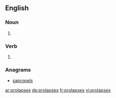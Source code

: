 ==English==

===Noun===
{{head|en|plural}}

# {{plural of|prolapse|lang=en|nocat=1}}

===Verb===
{{head|en}}

# {{en-third-person singular of|prolapse}}

===Anagrams===
* [[sapropels#English|sapropels]]

[[ar:prolapses]]
[[de:prolapses]]
[[fr:prolapses]]
[[vi:prolapses]]